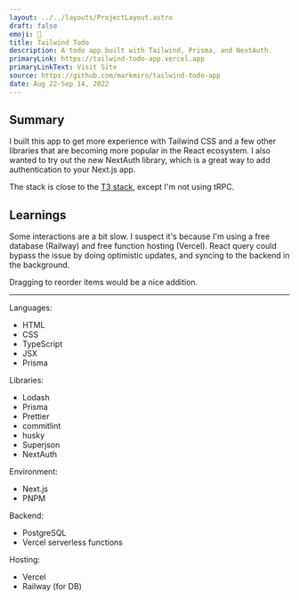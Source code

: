 ```yaml
---
layout: ../../layouts/ProjectLayout.astro
draft: false
emoji: 📝
title: Tailwind Todo
description: A todo app built with Tailwind, Prisma, and NextAuth.
primaryLink: https://tailwind-todo-app.vercel.app
primaryLinkText: Visit Site
source: https://github.com/markmiro/tailwind-todo-app
date: Aug 22-Sep 14, 2022
---
```



## Summary

I built this app to get more experience with Tailwind CSS and a few other libraries that are becoming more popular in the React ecosystem. I also wanted to try out the new NextAuth library, which is a great way to add authentication to your Next.js app.

The stack is close to the [T3 stack](https://create.t3.gg), except I'm not using tRPC.

## Learnings

Some interactions are a bit slow. I suspect it's because I'm using a free database (Railway) and free function hosting (Vercel). React query could bypass the issue by doing optimistic updates, and syncing to the backend in the background.

Dragging to reorder items would be a nice addition.

---

Languages:

- HTML
- CSS
- TypeScript
- JSX
- Prisma

Libraries:

- Lodash
- Prisma
- Prettier
- commitlint
- husky
- Superjson
- NextAuth

Environment:

- Next.js
- PNPM

Backend:

- PostgreSQL
- Vercel serverless functions

Hosting:

- Vercel
- Railway (for DB)

